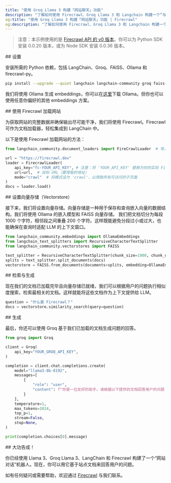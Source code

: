```yaml
---
title: "使用 Groq Llama 3 构建「网站聊天」功能"
description: "了解如何使用 Firecrawl、Groq Llama 3 和 Langchain 构建一个“与网站聊天”的机器人。"
og:title: "使用 Groq Llama 3 构建「网站聊天」功能 | Firecrawl"
og:description: "了解如何使用 Firecrawl、Groq Llama 3 和 Langchain 构建一个“与网站聊天”的机器人。"
---
```


> 注意：本示例使用的是 [Firecrawl API 的 v0 版本](/zh/v0/introduction)。你可以为 Python SDK 安装 0.0.20 版本，或为 Node SDK 安装 0.0.36 版本。

<div id="setup">
  ## 设置
</div>

安装所需的 Python 依赖，包括 LangChain、Groq、FAISS、Ollama 和 firecrawl-py。

```bash
pip install --upgrade --quiet langchain langchain-community groq faiss-cpu ollama firecrawl-py
```

我们将使用 Ollama 生成 embeddings，你可以在[这里](https://ollama.com/)下载 Ollama。但你也可以使用任意你偏好的其他 embeddings 方案。

<div id="load-website-with-firecrawl">
  ## 使用 Firecrawl 加载网站
</div>

为获取网站的完整数据并确保输出尽可能干净，我们将使用 Firecrawl。Firecrawl 可作为文档加载器，轻松集成到 LangChain 中。

以下是使用 Firecrawl 加载网站的方法：

```python
from langchain_community.document_loaders import FireCrawlLoader  # 导入 FirecrawlLoader

url = "https://firecrawl.dev"
loader = FirecrawlLoader(
    api_key="fc-YOUR_API_KEY", # 注意：将 'YOUR_API_KEY' 替换为你的实际 FireCrawl API 密钥
    url=url,  # 目标 URL（要爬取的地址）
    mode="crawl"  # 将模式设为 'crawl'，以爬取所有可访问的子页面
)
docs = loader.load()
```

<div id="setup-the-vectorstore">
  ## 设置向量存储（Vectorstore）
</div>

接下来，我们将设置向量存储。向量存储是一种用于保存和查询嵌入向量的数据结构。我们将使用 Ollama 的嵌入模型和 FAISS 向量存储。
我们把文档切分为每段 1000 个字符，相邻段之间重叠 200 个字符。这样既能避免分段过小或过大，也能确保在查询时适配 LLM 的上下文窗口。

```python
from langchain_community.embeddings import OllamaEmbeddings
from langchain_text_splitters import RecursiveCharacterTextSplitter
from langchain_community.vectorstores import FAISS

text_splitter = RecursiveCharacterTextSplitter(chunk_size=1000, chunk_overlap=200)
splits = text_splitter.split_documents(docs)
vectorstore = FAISS.from_documents(documents=splits, embedding=OllamaEmbeddings())
```

<div id="retrieval-and-generation">
  ## 检索与生成
</div>

现在我们的文档已加载完毕且向量存储已就绪，我们可以根据用户的问题执行相似度搜索，检索最相关的文档。这样就能将这些文档作为上下文提供给 LLM。

```python
question = "什么是 Firecrawl？"
docs = vectorstore.similarity_search(query=question)
```

<div id="generation">
  ## 生成
</div>

最后，你还可以使用 Groq 基于我们已加载的文档生成问题的回答。

```python
from groq import Groq

client = Groq(
    api_key="YOUR_GROQ_API_KEY",
)

completion = client.chat.completions.create(
    model="llama3-8b-8192",
    messages=[
        {
            "role": "user",
            "content": f"你是一位友好的助手。请根据以下提供的文档回答用户的问题：\n文档：\n\n{docs}\n\n问题：{question}"
        }
    ],
    temperature=1,
    max_tokens=1024,
    top_p=1,
    stream=False,
    stop=None,
)

print(completion.choices[0].message)
```

<div id="and-voila">
  ## 大功告成！
</div>

你已经使用 Llama 3、Groq Llama 3、LangChain 和 Firecrawl 构建了一个“网站对话”机器人。现在，你可以用它基于站点文档来回答用户的问题。

如有任何疑问或需要帮助，欢迎通过 [Firecrawl](https://firecrawl.dev) 与我们联系。